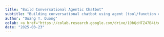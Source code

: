 ```yaml
---
title: "Build Conversational Agentic Chatbot"
subtitle: "Building conversational chatbot using agent (tool/function calling) to interact with database"
author: "Quang T. Duong"
colab: <a href="https://colab.research.google.com/drive/10bQcHTZ47B4iteiJYoXpVvMhd1vRzx-C?usp=sharing"><img src="images/colab.png" alt="Open In Colab"></a>
date: "2025-03-23"
---
```


